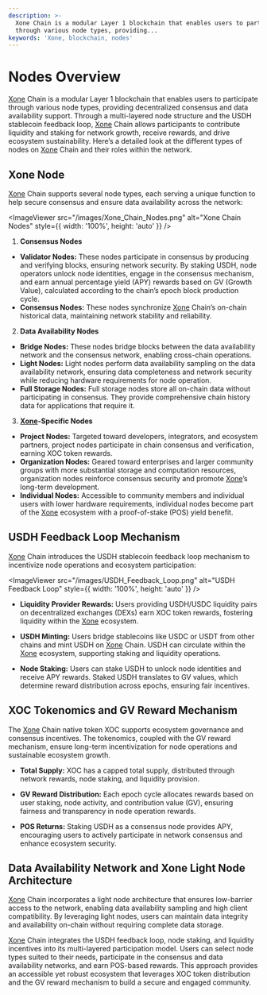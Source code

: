 ```yaml
---
description: >-
  Xone Chain is a modular Layer 1 blockchain that enables users to participate
  through various node types, providing...
keywords: 'Xone, blockchain, nodes'
---
```


# Nodes Overview

[Xone](https://xone.org/) Chain is a modular Layer 1 blockchain that enables users to participate through various node types, providing decentralized consensus and data availability support. Through a multi-layered node structure and the USDH stablecoin feedback loop, [Xone](https://xone.org/) Chain allows participants to contribute liquidity and staking for network growth, receive rewards, and drive ecosystem sustainability. Here’s a detailed look at the different types of nodes on [Xone](https://xone.org/) Chain and their roles within the network.

## Xone Node

[Xone](https://xone.org/) Chain supports several node types, each serving a unique function to help secure consensus and ensure data availability across the network:

<ImageViewer src="/images/Xone_Chain_Nodes.png" alt="Xone Chain Nodes" style={{ width: '100%', height: 'auto' }} />

1. **Consensus Nodes**

* **Validator Nodes:** These nodes participate in consensus by producing and verifying blocks, ensuring network security. By staking USDH, node operators unlock node identities, engage in the consensus mechanism, and earn annual percentage yield (APY) rewards based on GV (Growth Value), calculated according to the chain’s epoch block production cycle.
* **Consensus Nodes:** These nodes synchronize [Xone](https://xone.org/) Chain’s on-chain historical data, maintaining network stability and reliability.

2. **Data Availability Nodes**

* **Bridge Nodes:** These nodes bridge blocks between the data availability network and the consensus network, enabling cross-chain operations.
* **Light Nodes:** Light nodes perform data availability sampling on the data availability network, ensuring data completeness and network security while reducing hardware requirements for node operation.
* **Full Storage Nodes:** Full storage nodes store all on-chain data without participating in consensus. They provide comprehensive chain history data for applications that require it.

3. **[Xone](https://xone.org/)-Specific Nodes**

* **Project Nodes:** Targeted toward developers, integrators, and ecosystem partners, project nodes participate in chain consensus and verification, earning XOC token rewards.
* **Organization Nodes:** Geared toward enterprises and larger community groups with more substantial storage and computation resources, organization nodes reinforce consensus security and promote [Xone](https://xone.org/)’s long-term development.
* **Individual Nodes:** Accessible to community members and individual users with lower hardware requirements, individual nodes become part of the [Xone](https://xone.org/) ecosystem with a proof-of-stake (POS) yield benefit.

## USDH Feedback Loop Mechanism

[Xone](https://xone.org/) Chain introduces the USDH stablecoin feedback loop mechanism to incentivize node operations and ecosystem participation:

<ImageViewer src="/images/USDH_Feedback_Loop.png" alt="USDH Feedback Loop" style={{ width: '100%', height: 'auto' }} />

- **Liquidity Provider Rewards:**
Users providing USDH/USDC liquidity pairs on decentralized exchanges (DEXs) earn XOC token rewards, fostering liquidity within the [Xone](https://xone.org/) ecosystem.

- **USDH Minting:**
Users bridge stablecoins like USDC or USDT from other chains and mint USDH on [Xone](https://xone.org/) Chain. USDH can circulate within the [Xone](https://xone.org/) ecosystem, supporting staking and liquidity operations.

- **Node Staking:**
Users can stake USDH to unlock node identities and receive APY rewards. Staked USDH translates to GV values, which determine reward distribution across epochs, ensuring fair incentives.

## XOC Tokenomics and GV Reward Mechanism

The [Xone](https://xone.org/) Chain native token XOC supports ecosystem governance and consensus incentives. The tokenomics, coupled with the GV reward mechanism, ensure long-term incentivization for node operations and sustainable ecosystem growth.

- **Total Supply:**
XOC has a capped total supply, distributed through network rewards, node staking, and liquidity provision.

- **GV Reward Distribution:**
Each epoch cycle allocates rewards based on user staking, node activity, and contribution value (GV), ensuring fairness and transparency in node operation rewards.

- **POS Returns:**
Staking USDH as a consensus node provides APY, encouraging users to actively participate in network consensus and enhance ecosystem security.

## Data Availability Network and Xone Light Node Architecture

[Xone](https://xone.org/) Chain incorporates a light node architecture that ensures low-barrier access to the network, enabling data availability sampling and high client compatibility. By leveraging light nodes, users can maintain data integrity and availability on-chain without requiring complete data storage.

[Xone](https://xone.org/) Chain integrates the USDH feedback loop, node staking, and liquidity incentives into its multi-layered participation model. Users can select node types suited to their needs, participate in the consensus and data availability networks, and earn POS-based rewards. This approach provides an accessible yet robust ecosystem that leverages XOC token distribution and the GV reward mechanism to build a secure and engaged community.


